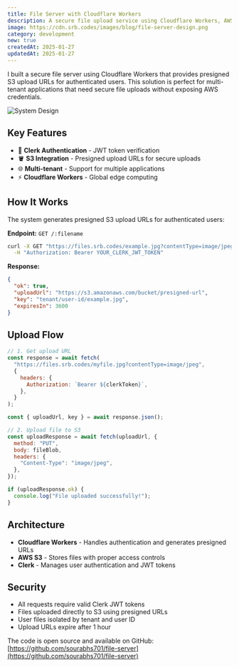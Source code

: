 ```yaml
---
title: File Server with Cloudflare Workers
description: A secure file upload service using Cloudflare Workers, AWS S3, and Clerk authentication for multi-tenant applications.
image: https://cdn.srb.codes/images/blog/file-server-design.png
category: development
new: true
createdAt: 2025-01-27
updatedAt: 2025-01-27
---
```


I built a secure file server using Cloudflare Workers that provides presigned S3 upload URLs for authenticated users. This solution is perfect for multi-tenant applications that need secure file uploads without exposing AWS credentials.

![System Design](https://cdn.srb.codes/images/blog/file-server-design.png)

## Key Features

- 🔐 **Clerk Authentication** - JWT token verification
- 🪣 **S3 Integration** - Presigned upload URLs for secure uploads
- 🌐 **Multi-tenant** - Support for multiple applications
- ⚡ **Cloudflare Workers** - Global edge computing

## How It Works

The system generates presigned S3 upload URLs for authenticated users:

**Endpoint:** `GET /:filename`

```bash
curl -X GET "https://files.srb.codes/example.jpg?contentType=image/jpeg" \
  -H "Authorization: Bearer YOUR_CLERK_JWT_TOKEN"
```

**Response:**

```json
{
  "ok": true,
  "uploadUrl": "https://s3.amazonaws.com/bucket/presigned-url",
  "key": "tenant/user-id/example.jpg",
  "expiresIn": 3600
}
```

## Upload Flow

```javascript
// 1. Get upload URL
const response = await fetch(
  "https://files.srb.codes/myfile.jpg?contentType=image/jpeg",
  {
    headers: {
      Authorization: `Bearer ${clerkToken}`,
    },
  }
);

const { uploadUrl, key } = await response.json();

// 2. Upload file to S3
const uploadResponse = await fetch(uploadUrl, {
  method: "PUT",
  body: fileBlob,
  headers: {
    "Content-Type": "image/jpeg",
  },
});

if (uploadResponse.ok) {
  console.log("File uploaded successfully!");
}
```

## Architecture

- **Cloudflare Workers** - Handles authentication and generates presigned URLs
- **AWS S3** - Stores files with proper access controls
- **Clerk** - Manages user authentication and JWT tokens

## Security

- All requests require valid Clerk JWT tokens
- Files uploaded directly to S3 using presigned URLs
- User files isolated by tenant and user ID
- Upload URLs expire after 1 hour

The code is open source and available on GitHub: [https://github.com/sourabhs701/file-server](https://github.com/sourabhs701/file-server)
